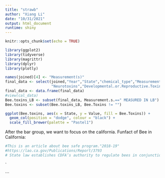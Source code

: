 ```yaml
---
title: "strawb"
author: "Xiang Li"
date: "10/31/2021"
output: html_document
runtime: shiny
---
```


```r
knitr::opts_chunk$set(echo = TRUE)
```

```r
library(ggplot2)
library(tidyverse)
library(magrittr)
library(dplyr)
library(plotly)
```


```r
names(joined)[4] <- "Measurement(s)"
final_data <- select(joined,"Year","State","chemical_type","Measurement(s)","Value","Carcinogen","Hormone.Disruptor",
                     "Neurotoxins","Developmental.or.Reproductive.Toxins","Bee.Toxins")
final_data <- data.frame(final_data)
#view(cal_data)
Bee.toxins_LB <- subset(final_data, Measurement.s.==" MEASURED IN LB")
Bee.toxins <- subset(Bee.toxins_LB, Bee.Toxins != "")

ggplot(Bee.toxins, aes(x = State, y = Value, fill = Bee.Toxins)) +
  geom_col(position = "dodge", colour = "black") +
  scale_fill_brewer(palette = "Pastel1")

```

After the bar group, we want to focus on the california.
Funfact of Bee in California: 




```r
#This is an article about bee safe program."2018‑19"
#https://lao.ca.gov/Publications/Report/3793
# State law establishes CDFA’s authority to regulate bees in conjunction with DPR and CACs. Apiary owners or beekeepers are required by law to register the number of colonies and the location of each apiary with the CAC (or CDFA in the absence of a CAC). Regulations require any person intending to apply any pesticide labeled “toxic to bees” to a blossoming plant to ask the local CAC, or designee, whether there are registered beekeepers with colonies located within a one-mile radius of the application site. The CAC provides the pesticide applicator with the contact information of registered beekeepers who wish to be notified in the affected areas. The applicator must give these beekeepers 48 hours notification before the intended application. This notification period is intended to give beekeepers an opportunity to take action to protect their colonies, such as temporarily moving them.
```

`


```

